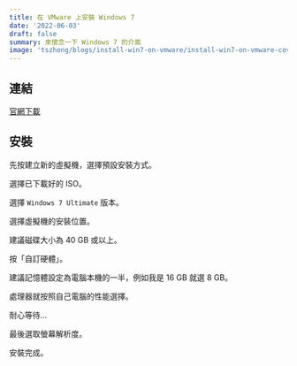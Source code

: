 ```yaml
---
title: 在 VMware 上安裝 Windows 7
date: '2022-06-03'
draft: false
summary: 來懷念一下 Windows 7 的介面
image: 'tszhong/blogs/install-win7-on-vmware/install-win7-on-vmware-cover_chfnoh'
---
```


<YouTubeEmbed poster="maxresdefault" title="Install Windows 7 on VMware" id="puZDIh0XhuE" />

## 連結

[官網下載](https://download.microsoft.com/download/5/1/9/5195A765-3A41-4A72-87D8-200D897CBE21/7601.24214.180801-1700.win7sp1_ldr_escrow_CLIENT_ULTIMATE_x64FRE_en-us.iso)

## 安裝

先按建立新的虛擬機，選擇預設安裝方式。

<CloudinaryImg
  mdx
  alt="Install Windows 7 on VMware"
  publicId="tszhong/blogs/install-win7-on-vmware/install-win7-on-vmware-1_k8vifr"
  width={1280}
  height={720}
/>

選擇已下載好的 ISO。

<CloudinaryImg
  mdx
  alt="Install Windows 7 on VMware"
  publicId="tszhong/blogs/install-win7-on-vmware/install-win7-on-vmware-2_d3qs01"
  width={1280}
  height={720}
/>

選擇 `Windows 7 Ultimate` 版本。

<CloudinaryImg
  mdx
  alt="Install Windows 7 on VMware"
  publicId="tszhong/blogs/install-win7-on-vmware/install-win7-on-vmware-3_ynfoco"
  width={1280}
  height={720}
/>

選擇虛擬機的安裝位置。

<CloudinaryImg
  mdx
  alt="Install Windows 7 on VMware"
  publicId="tszhong/blogs/install-win7-on-vmware/install-win7-on-vmware-4_rmlppq"
  width={1280}
  height={720}
/>

建議磁碟大小為 40 GB 或以上。

<CloudinaryImg
  mdx
  alt="Install Windows 7 on VMware"
  publicId="tszhong/blogs/install-win7-on-vmware/install-win7-on-vmware-5_alnlce"
  width={1280}
  height={720}
/>

按「自訂硬體」。

<CloudinaryImg
  mdx
  alt="Install Windows 7 on VMware"
  publicId="tszhong/blogs/install-win7-on-vmware/install-win7-on-vmware-6_e4se5n"
  width={1280}
  height={720}
/>

建議記憶體設定為電腦本機的一半，例如我是 16 GB 就選 8 GB。

<CloudinaryImg
  mdx
  alt="Install Windows 7 on VMware"
  publicId="tszhong/blogs/install-win7-on-vmware/install-win7-on-vmware-7_qb01bs"
  width={1280}
  height={720}
/>

處理器就按照自己電腦的性能選擇。

<CloudinaryImg
  mdx
  alt="Install Windows 7 on VMware"
  publicId="tszhong/blogs/install-win7-on-vmware/install-win7-on-vmware-8_ruupnd"
  width={1280}
  height={720}
/>

耐心等待...

<CloudinaryImg
  mdx
  alt="Install Windows 7 on VMware"
  publicId="tszhong/blogs/install-win7-on-vmware/install-win7-on-vmware-9_amihcg"
  width={1280}
  height={720}
/>

<CloudinaryImg
  mdx
  alt="Install Windows 7 on VMware"
  publicId="tszhong/blogs/install-win7-on-vmware/install-win7-on-vmware-10_ae2p2e"
  width={1280}
  height={720}
/>

最後選取螢幕解析度。

<CloudinaryImg
  mdx
  alt="Install Windows 7 on VMware"
  publicId="tszhong/blogs/install-win7-on-vmware/install-win7-on-vmware-11_skmlfq"
  width={1280}
  height={720}
/>

<CloudinaryImg
  mdx
  alt="Install Windows 7 on VMware"
  publicId="tszhong/blogs/install-win7-on-vmware/install-win7-on-vmware-12_j0mtot"
  width={1280}
  height={720}
/>

安裝完成。
